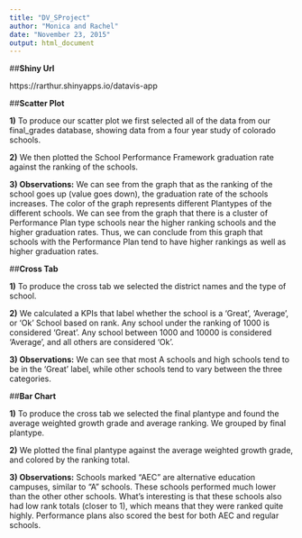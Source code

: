 ```yaml
---
title: "DV_SProject"
author: "Monica and Rachel"
date: "November 23, 2015"
output: html_document
---
```


##**Shiny Url**  

https://rarthur.shinyapps.io/datavis-app  

##**Scatter Plot**

**1)** To produce our scatter plot we first selected all of the data from our final_grades database, showing data from a four year study of colorado schools.  

**2)** We then plotted the School Performance Framework graduation rate against the ranking of the schools.  

**3) Observations:** We can see from the graph that as the ranking of the school goes up (value goes down), the graduation rate of the schools increases. The color of the graph represents different Plantypes of the different schools. We can see from the graph that there is a cluster of Performance Plan type schools near the higher ranking schools and the higher graduation rates. Thus, we can conclude from this graph that schools with the Performance Plan tend to have higher rankings as well as higher graduation rates.  


##**Cross Tab**  
  
**1)** To produce the cross tab we selected the district names and the type of school.  
  
**2)** We calculated a KPIs that label whether the school is a 'Great', 'Average', or 'Ok' School based on rank. Any school under the ranking of 1000 is considered 'Great'. Any school between 1000 and 10000 is considered 'Average', and all others are considered 'Ok'.  
  
**3) Observations:** We can see that most A schools and high schools tend to be in the 'Great' label, while other schools tend to vary between the three categories. 

##**Bar Chart**  
  
**1)** To produce the cross tab we selected the final plantype and found the average weighted growth grade and average ranking. We grouped by final plantype.
  
**2)** We plotted the final plantype against the average weighted growth grade, and colored by the ranking total.
  
**3) Observations:**  Schools marked "AEC" are alternative education campuses, similar to "A" schools. These schools performed much lower than the other other schools. What's interesting is that these schools also had low rank totals (closer to 1), which means that they were ranked quite highly. Performance plans also scored the best for both AEC and regular schools.

